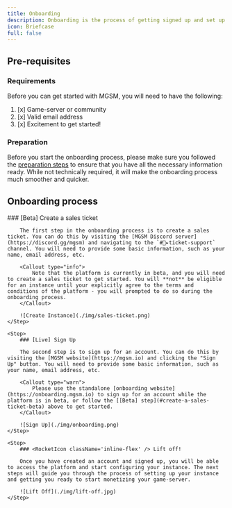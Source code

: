 ```yaml
---
title: Onboarding
description: Onboarding is the process of getting signed up and set up with MGSM. During the onboarding process, you will create an account, set up your instance, and configure the platform to suit your needs.
icon: Briefcase
full: false
---
```



## Pre-requisites

### Requirements

Before you can get started with MGSM, you will need to have the following:

1. [x] Game-server or community
2. [x] Valid email address
3. [x] Excitement to get started!

### Preparation

Before you start the onboarding process, please make sure you followed the [preparation steps](/docs/getting-started/preparation) to ensure that you have all the necessary information ready. While not technically required, it will make the onboarding process much smoother and quicker.

## Onboarding process

<Steps>
    <Step>
        ### [Beta] Create a sales ticket

        The first step in the onboarding process is to create a sales ticket. You can do this by visiting the [MGSM Discord server](https://discord.gg/mgsm) and navigating to the `#🎫▸ticket-support` channel. You will need to provide some basic information, such as your name, email address, etc.

        <Callout type="info">
            Note that the platform is currently in beta, and you will need to create a sales ticket to get started. You will **not** be eligible for an instance until your explicitly agree to the terms and conditions of the platform - you will prompted to do so during the onboarding process.
        </Callout>

        ![Create Instance](./img/sales-ticket.png)
    </Step>

    <Step>
        ### [Live] Sign Up

        The second step is to sign up for an account. You can do this by visiting the [MGSM website](https://mgsm.io) and clicking the "Sign Up" button. You will need to provide some basic information, such as your name, email address, etc.

        <Callout type="warn">
            Please use the standalone [onboarding website](https://onboarding.mgsm.io) to sign up for an account while the platform is in beta, or follow the [[Beta] step](#create-a-sales-ticket-beta) above to get started.
        </Callout>

        ![Sign Up](./img/onboarding.png)
    </Step>

    <Step>
        ### <RocketIcon className='inline-flex' /> Lift off!

        Once you have created an account and signed up, you will be able to access the platform and start configuring your instance. The next steps will guide you through the process of setting up your instance and getting you ready to start monetizing your game-server.

        ![Lift Off](./img/lift-off.jpg)
    </Step>

</Steps>
